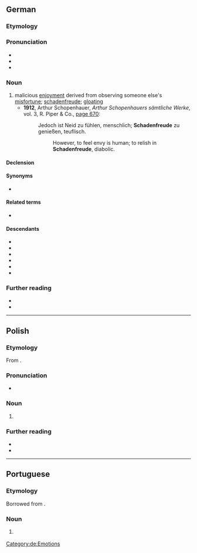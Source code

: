 {{also|schadenfreude}}
==German==
{{was fwotd|de|2012|October|5}}

===Etymology===
{{compound|de|Schaden|Freude|t1=damage, harm, mishap|t2=joy}}

===Pronunciation===
* {{IPA|de|/ˈʃaːdənˌfʁɔʏ̯də/}}
* {{audio|de|Schadenfreude.ogg|Audio:}}
* {{audio|de|De-Schadenfreude.ogg|Audio}}

===Noun===
{{de-noun|f|Schadenfreude|-}}

# malicious [[enjoyment]] derived from observing someone else's [[misfortune]]; [[schadenfreude]]; [[gloating]]
#* '''1912''', Arthur Schopenhauer, ''Arthur Schopenhauers sämtliche Werke'', vol. 3, R. Piper & Co., [http://books.google.com/books?id=LuJDAAAAIAAJ&q=Schadenfreude page 670]:
#*: Jedoch ist Neid zu fühlen, menschlich; '''Schadenfreude''' zu genießen, teuflisch.
#*:: However, to feel envy is human; to relish in '''Schadenfreude''', diabolic.

====Declension====
{{de-decl-noun-f|n=sg}}

====Synonyms====
* {{l|de|Häme}}

====Related terms====
* {{l|de|schadenfroh}}

====Descendants====
* {{desc|da|skadefryd}}
* {{desc|nl|schadevreugde}}
* {{desc|en|schadenfreude}}
* {{desc|no|skadefryd}}
* {{desc|pt|Schadenfreude}}
* {{desc|sv|skadeglädje}}

===Further reading===
* {{pedia}}
* {{R:Duden}}

[[Category:de:Emotions]]

----

==Polish==
{{wp|lang=pl}}

===Etymology===
From {{bor|pl|de|Schadenfreude}}.

===Pronunciation===
* {{pl-IPA|/szadenfrojde/}}

===Noun===
{{pl-noun|n|indecl=yes}}

# {{l|en|schadenfreude}}

===Further reading===
* {{R:pl:WSJP}}
* {{R:PWN}}

{{c|pl|Emotions}}

----

==Portuguese==

===Etymology===
Borrowed from {{bor|pt|de|Schadenfreude}}.

===Noun===
{{pt-noun|f|s}}

# {{l|en|schadenfreude}} {{gloss|malicious enjoyment derived from observing someone else's misfortune}}

{{topics|pt|Emotions}}